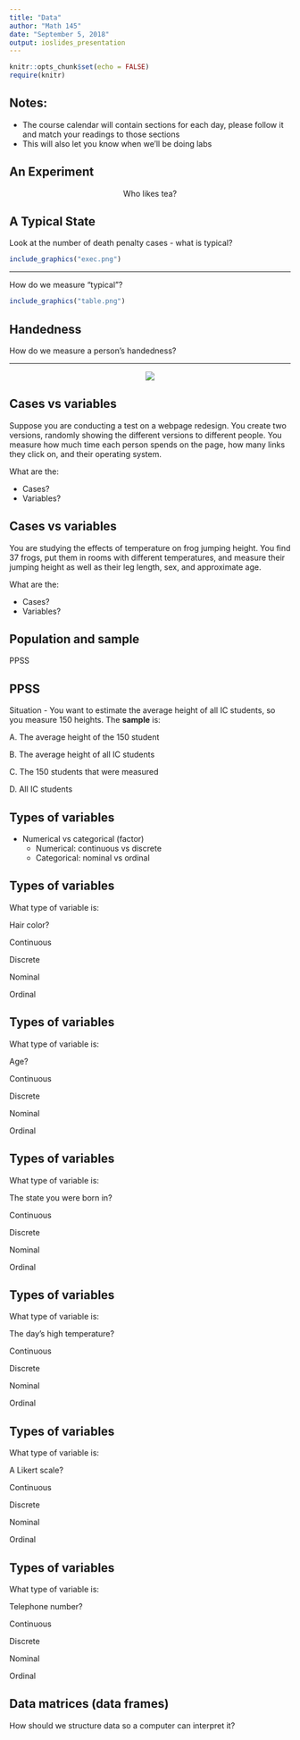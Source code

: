 ```yaml
---
title: "Data"
author: "Math 145"
date: "September 5, 2018"
output: ioslides_presentation
---
```


```r
knitr::opts_chunk$set(echo = FALSE)
require(knitr)
```


## Notes:

* The course calendar will contain sections for each day, please follow it and match your readings to those sections
* This will also let you know when we'll be doing labs

## An Experiment

<center>
Who likes tea?
</center>

## A Typical State

Look at the number of death penalty cases - what is typical?

```r
include_graphics("exec.png")
```

***

How do we measure "typical"?

```r
include_graphics("table.png")
```

## Handedness

How do we measure a person's handedness?

***

<center>
![](hand.png)
</center>

## Cases vs variables

Suppose you are conducting a test on a webpage redesign. You create two versions, randomly showing the different versions to different people. You measure how much time each person spends on the page, how many links they click on, and their operating system.

What are the:

* Cases?
* Variables?

## Cases vs variables

You are studying the effects of temperature on frog jumping height. You find 37 frogs, put them in rooms with different temperatures, and measure their jumping height as well as their leg length, sex, and approximate age.

What are the:

* Cases?
* Variables?

## Population and sample

PPSS

## PPSS

Situation - You want to estimate the average height of all IC students, so you measure 150 heights. The **sample** is:

A. The average height of the 150 student

B. The average height of all IC students

C. The 150 students that were measured

D. All IC students


## Types of variables

* Numerical vs categorical (factor)
  * Numerical: continuous vs discrete
  * Categorical: nominal vs ordinal

## Types of variables

What type of variable is:

Hair color?

Continuous

Discrete

Nominal

Ordinal

## Types of variables

What type of variable is:

Age?

Continuous

Discrete

Nominal

Ordinal


## Types of variables

What type of variable is:

The state you were born in?

Continuous

Discrete

Nominal

Ordinal


## Types of variables

What type of variable is:

The day's high temperature?

Continuous

Discrete

Nominal

Ordinal

## Types of variables

What type of variable is:

A Likert scale?

Continuous

Discrete

Nominal

Ordinal


## Types of variables

What type of variable is:

Telephone number?

Continuous

Discrete

Nominal

Ordinal


## Data matrices (data frames)

How should we structure data so a computer can interpret it?


